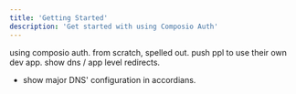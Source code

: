 ```yaml
---
title: 'Getting Started'
description: 'Get started with using Composio Auth'
---
```


using composio auth. from scratch, spelled out.
push ppl to use their own dev app.
show dns / app level redirects.
- show major DNS' configuration in accordians.
